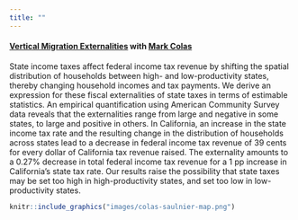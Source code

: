 ```yaml
---
title: ""
---
```


#### **[Vertical Migration Externalities](papers/ColasSaulnier.pdf)** with [Mark Colas](https://sites.google.com/site/markyaucolas/home)  

State income taxes affect federal income tax revenue by shifting the spatial distribution of households between high- and low-productivity states, thereby changing household incomes and tax payments. We derive an expression for these fiscal externalities of state taxes in terms of estimable statistics. An empirical quantification using American Community Survey data reveals that the externalities range from large and negative in some states, to large and positive in others. In California, an increase in the state income tax rate and the resulting change in the distribution of households across states lead to a decrease in federal income tax revenue of 39 cents for every dollar of California tax revenue raised. The externality amounts to a 0.27% decrease in total federal income tax revenue for a 1 pp increase in California’s state tax rate. Our results raise the possibility that state taxes may be set too high in high-productivity states, and set too low in low-productivity states.  

```r
knitr::include_graphics("images/colas-saulnier-map.png")
```